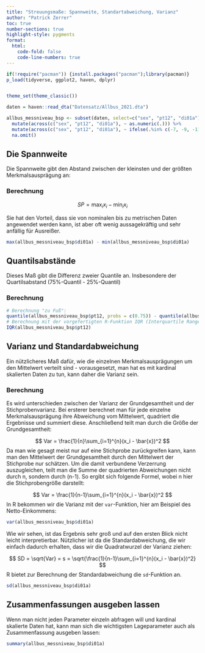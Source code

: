 ```yaml
---
title: "Streuungsmaße: Spannweite, Standartabweichung, Varianz"
author: "Patrick Zerrer"
toc: true
number-sections: true
highlight-style: pygments
format:
  html:
    code-fold: false
    code-line-numbers: true
---
```


```r
if(!require("pacman")) {install.packages("pacman");library(pacman)}
p_load(tidyverse, ggplot2, haven, dplyr)  


theme_set(theme_classic()) 

daten = haven::read_dta("Datensatz/Allbus_2021.dta") 

allbus_messniveau_bsp <- subset(daten, select=c("sex", "pt12", "di01a")) %>%          
  mutate(across(c("sex", "pt12", "di01a"), ~ as.numeric(.))) %>%                                     
  mutate(across(c("sex", "pt12", "di01a"), ~ ifelse(.%in% c(-7, -9, -11, -15, -42, -50 ), NA,.))) %>%          
  na.omit()                                                                                  
```

## Die Spannweite

Die Spannweite gibt den Abstand zwischen der kleinsten und der größten Merkmalsausprägung an:

### Berechnung

$$
SP = \max_{i}{x_{i}} - \min_{i}{x_{i}}
$$

Sie hat den Vorteil, dass sie von nominalen bis zu metrischen Daten angewendet werden kann, ist aber oft wenig aussagekräftig und sehr anfällig für Ausreißer. 

```r
max(allbus_messniveau_bsp$di01a) - min(allbus_messniveau_bsp$di01a)
```


## Quantilsabstände 

Dieses Maß gibt die Differenz zweier Quantile an. Insbesondere der Quartilsabstand (75%-Quantil - 25%-Quantil) 

### Berechnung

```r
# Berechnung "zu Fuß": 
quantile(allbus_messniveau_bsp$pt12, probs = c(0.75)) - quantile(allbus_messniveau_bsp$pt12, probs = c(0.25))
# Berechnung mit der vorgefertigten R-Funktion IQR (Interquartile Range):
IQR(allbus_messniveau_bsp$pt12)
```





## Varianz und Standardabweichung

Ein nützlicheres Maß dafür, wie die einzelnen Merkmalsausprägungen um den Mittelwert verteilt sind - vorausgesetzt, man hat es mit kardinal skalierten Daten zu tun, kann daher die Varianz sein. 

### Berechnung

Es wird unterschieden zwischen der Varianz der Grundgesamtheit und der Stichprobenvarianz. Bei ersterer berechnet man für jede einzelne Merkmalsausprägung ihre Abweichung vom Mittelwert, quadriert die Ergebnisse und summiert diese. Anschließend teilt man durch die Größe der Grundgesamtheit:   

$$
Var = \frac{1}{n}\sum_{i=1}^{n}(x_i - \bar{x})^2
$$
Da man wie gesagt meist nur auf eine Stichprobe zurückgreifen kann, kann man den Mittelwert der Grundgesamtheit durch den Mittelwert der Stichprobe nur schätzen. Um die damit verbundene Verzerrung auszugleichen, teilt man die Summe der quadrierten Abweichungen nicht durch n, sondern durch (n-1).  So ergibt sich folgende Formel, wobei n hier die Stichprobengröße darstellt:   

$$
Var = \frac{1}{n-1}\sum_{i=1}^{n}(x_i - \bar{x})^2
$$
In R bekommen wir die Varianz mit der `var`-Funktion, hier am Beispiel des Netto-Einkommens:

```r
var(allbus_messniveau_bsp$di01a)
```

Wie wir sehen, ist das Ergebnis sehr groß und auf den ersten Blick nicht leicht interpretierbar. Nützlicher ist da die Standardabweichung, die wir einfach dadurch erhalten, dass wir die Quadratwurzel der Varianz ziehen: 


$$
SD = \sqrt{Var} = s =  \sqrt{\frac{1}{n-1}\sum_{i=1}^{n}(x_i - \bar{x})^2}
$$
R bietet zur Berechnung der Standardabweichung die `sd`-Funktion an. 

```r
sd(allbus_messniveau_bsp$di01a)
```

## Zusammenfassungen ausgeben lassen 

Wenn man nicht jeden Parameter einzeln abfragen will und kardinal skalierte Daten hat, kann man sich die wichtigsten Lageparameter auch als Zusammenfassung ausgeben lassen: 

```r

summary(allbus_messniveau_bsp$di01a)

```



